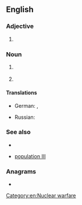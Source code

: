 {{also|emp|emp-|Emp.}}
==English==
{{wikipedia|lang=en}}

===Adjective===
{{en-adj|-}}

# {{lb|en|astronomy}} {{abbreviation of|en|extremely metal-poor}} {{gloss|pertaining to stars with extremely low [[metallicity]]}}

===Noun===
{{en-noun}}

# {{initialism of|en|electromagnetic pulse}} {{gloss|It is caused by [[Compton]] recoil of highly excited [[electron]]s.}} 
# {{initialism of|en|[[enamel]] [[matrix]] [[protein]]}}

====Translations====
{{trans-top|initialism of electromagnetic pulse}}
* German: {{t|de|EMI|m}}, {{t|de|EMP|m}}
{{trans-mid}}
* Russian: {{t+|ru|ЭМИ|m|sc=Cyrl}}
{{trans-bottom}}

===See also===
* {{pedia|lang=en|Electromagnetic pulse}}
* {{sense|extremely metal poor}} [[population III]]

===Anagrams===
* {{anagrams|en|a=emp|MEP|MPE|PEM}}

[[Category:en:Nuclear warfare]]